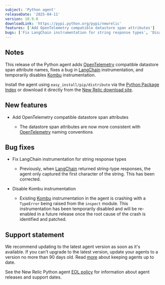 ```yaml
---
subject: 'Python agent'
releaseDate: '2025-04-11'
version: 10.9.0
downloadLink: 'https://pypi.python.org/pypi/newrelic'
features: ['Add OpenTelemetry compatible datastore span attributes']
bugs: ['Fix LangChain instrumentation for string response types', 'Disable Kombu instrumentation']
---
```


## Notes

This release of the Python agent adds [OpenTelemetry](https://github.com/open-telemetry/semantic-conventions/blob/v1.24.0/docs/database/database-spans.md) compatible datastore span attribute names, fixes a bug in [LangChain](https://pypi.org/project/langchain/) instrumentation, and temporarily disables [Kombu](https://pypi.org/project/kombu/) instrumentation. 

Install the agent using `easy_install/pip/distribute` via the [Python Package Index](https://pypi.python.org/pypi/newrelic) or download it directly from the [New Relic download site](https://download.newrelic.com/python_agent/release).

## New features

* Add OpenTelemetry compatible datastore span attributes

  * The datastore span attributes are now more consistent with [OpenTelemetry](https://github.com/open-telemetry/semantic-conventions/blob/v1.24.0/docs/database/database-spans.md) naming conventions

## Bug fixes

* Fix LangChain instrumentation for string response types

  * Previously, when [LangChain](https://pypi.org/project/langchain/) returned string-type responses, the agent only captured the first character of the string. This has been corrected.

* Disable Kombu instrumentation

  * Existing [Kombu](https://pypi.org/project/kombu/) instrumentation in the agent is crashing with a `TypeError` being raised from the `inspect` module. This instrumentation has been temporarily disabled and will be re-enabled in a future release once the root cause of the crash is identified and patched.

## Support statement

We recommend updating to the latest agent version as soon as it's available. If you can't upgrade to the latest version, update your agents to a version no more than 90 days old. Read [more](/docs/new-relic-solutions/new-relic-one/install-configure/update-new-relic-agent/) about keeping agents up to date.

See the New Relic Python agent [EOL policy](/docs/apm/agents/python-agent/getting-started/python-agent-eol-policy/) for information about agent releases and support dates.

